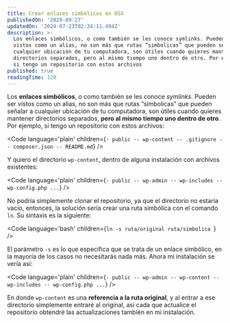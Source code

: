 ```yaml
---
title: Crear enlaces simbólicos en OSX
publishedOn: '2020-09-27'
updatedOn: '2024-07-23T02:34:11.494Z'
description: >-
  Los enlaces simbólicos, o como también se les conoce symlinks. Pueden ser
  vistos como un alias, no son más que rutas “simbolicas” que pueden señalar a
  cualquier ubicación de tu computadora, son útiles cuando quieres mantener
  directorios separados, pero al mismo tiempo uno dentro de otro. Por ejemplo,
  si tengo un repositorio con estos archivos
published: true
readingTime: 120
---
```



Los **enlaces simbólicos**, o como también se les conoce _symlinks_. Pueden ser
vistos como un alias, no son más que rutas “simbolicas” que pueden señalar a
cualquier ubicación de tu computadora, son útiles cuando quieres mantener
directorios separados, **pero al mismo tiempo uno dentro de otro**. Por ejemplo,
si tengo un repositorio con estos archivos:

<Code
  language='plain'
  children={`- public
-- wp-content
-- .gitignore
-- composer.json
-- README.md`}
/>

Y quiero el directorio `wp-content`, dentro de alguna instalación con archivos existentes:

<Code
  language='plain'
  children={`- public
-- wp-admin
-- wp-includes
-- wp-config.php
...`}
/>

No podría simplemente clonar el repositorio, ya que el directorio no estaría
vacío, entonces, la solución sería crear una ruta simbólica con el comando `ln`.
Su sintaxis es la siguiente:

<Code
  language='bash'
  children={`ln -s ruta/original ruta/simbolica
`}
/>

El parámetro `-s` es lo que especifica que se trata de un enlace simbólico,
en la mayoría de los casos no necesitarás nada más. Ahora mi instalación se
vería así:

<Code
  language='plain'
  children={`- public
-- wp-admin
-- wp-content
-- wp-includes
-- wp-config.php
...`}
/>

En donde `wp-content` es una **referencia a la ruta original**, y al entrar a ese
directorio simplemente entraré al original, asi cada que actualice el
repositorio obtendré las actualizaciones también en mi instalación.

